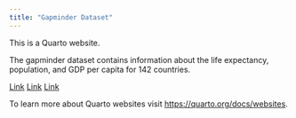 ```yaml
---
title: "Gapminder Dataset"
---
```


This is a Quarto website.

The gapminder dataset contains information about the life expectancy, population, and GDP per capita for 142 countries.

[Link](life-gdp.qmd)
[Link](life-population.qmd)
[Link](country.qmd)

To learn more about Quarto websites visit <https://quarto.org/docs/websites>.
